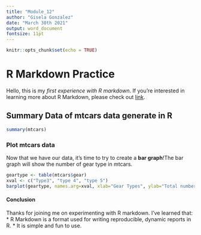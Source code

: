 ```yaml
---
title: "Module_12"
author: "Gisela Gonzalez"
date: "March 30th 2021"
output: word_document
fontsize: 11pt
---
```


```r
knitr::opts_chunk$set(echo = TRUE)
```

# R Markdown Practice 

Hello, this is my *first experience with R markdown*.  If you're interested in learning more about R Markdown, please check out [link](https://www.rstudio.com/wp-content/uploads/2015/02/rmarkdown-cheatsheet.pdf).

## Summary Data of mtcars data generate in R
```r
summary(mtcars)
```

### Plot mtcars data

Now that we have our data, it's time to try to create a **bar graph**!The bar graph will show the number of gear type in mtcars.
```r
geartype <- table(mtcars$gear)
xval <- c("Type3", "type 4", "type 5")
barplot(geartype, names.arg=xval, xlab="Gear Types", ylab="Total number of each type", col="red", main = "Distribution of Gear Types")
```

#### Conclusion 

Thanks for joining me on experimenting with R markdown. I've learned that:
* R Markdown is a format used for writing reproducible, dynamic reports in R.
* It is simple and fun to use. 

